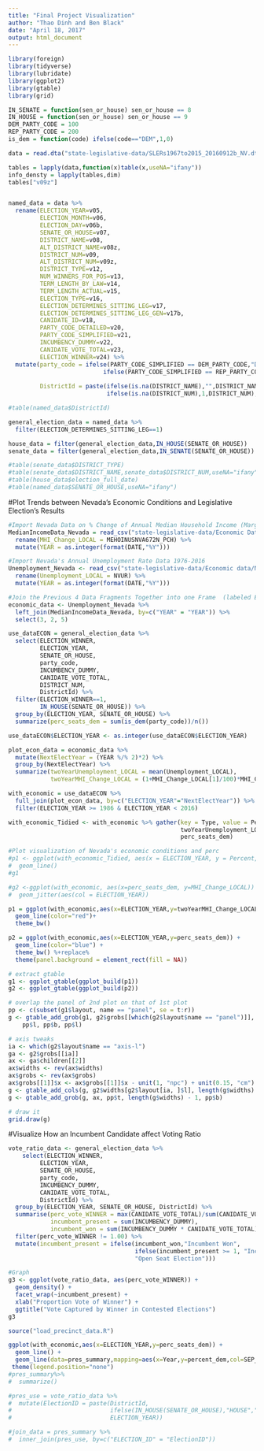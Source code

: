 ```yaml
---
title: "Final Project Visualization"
author: "Thao Dinh and Ben Black"
date: "April 18, 2017"
output: html_document
---
```


```r
library(foreign)
library(tidyverse)
library(lubridate)
library(ggplot2)
library(gtable)
library(grid)
```

```r
IN_SENATE = function(sen_or_house) sen_or_house == 8
IN_HOUSE = function(sen_or_house) sen_or_house == 9
DEM_PARTY_CODE = 100
REP_PARTY_CODE = 200
is_dem = function(code) ifelse(code=="DEM",1,0)
```

```r
data = read.dta("state-legislative-data/SLERs1967to2015_20160912b_NV.dta")
```

```r
tables = lapply(data,function(x)table(x,useNA="ifany"))
info_densty = lapply(tables,dim)
tables["v09z"]


named_data = data %>%
  rename(ELECTION_YEAR=v05,
         ELECTION_MONTH=v06,
         ELECTION_DAY=v06b,
         SENATE_OR_HOUSE=v07,
         DISTRICT_NAME=v08,
         ALT_DISTRICT_NAME=v08z,
         DISTRICT_NUM=v09,
         ALT_DISTRICT_NUM=v09z,
         DISTRICT_TYPE=v12,
         NUM_WINNERS_FOR_POS=v13,
         TERM_LENGTH_BY_LAW=v14,
         TERM_LENGTH_ACTUAL=v15,
         ELECTION_TYPE=v16,
         ELECTION_DETERMINES_SITTING_LEG=v17,
         ELECTION_DETERMINES_SITTING_LEG_GEN=v17b,
         CANIDATE_ID=v18,
         PARTY_CODE_DETAILED=v20,
         PARTY_CODE_SIMPLIFIED=v21,
         INCUMBENCY_DUMMY=v22,
         CANIDATE_VOTE_TOTAL=v23,
         ELECTION_WINNER=v24) %>%
  mutate(party_code = ifelse(PARTY_CODE_SIMPLIFIED == DEM_PARTY_CODE,"DEM",
                           ifelse(PARTY_CODE_SIMPLIFIED == REP_PARTY_CODE,"REP",
                                                                           "OTHER")),
         DistrictId = paste(ifelse(is.na(DISTRICT_NAME),"",DISTRICT_NAME),
                            ifelse(is.na(DISTRICT_NUM),1,DISTRICT_NUM),sep=""))

#table(named_data$DistrictId)

general_election_data = named_data %>%
  filter(ELECTION_DETERMINES_SITTING_LEG==1)

house_data = filter(general_election_data,IN_HOUSE(SENATE_OR_HOUSE))
senate_data = filter(general_election_data,IN_SENATE(SENATE_OR_HOUSE))

#table(senate_data$DISTRICT_TYPE)
#table(senate_data$DISTRICT_NAME,senate_data$DISTRICT_NUM,useNA="ifany")
#table(house_data$election_full_date)
#table(named_data$SENATE_OR_HOUSE,useNA="ifany")
```
#Plot Trends between Nevada's Economic Conditions and Legislative Election's Results
```r
#Import Nevada Data on % Change of Annual Median Household Income (Marginal) 1984-2016
MedianIncomeData_Nevada = read_csv("state-legislative-data/Economic Data/Nevada Percent Change in Annual Real Median Househod Income Data 1984-2016.csv") %>%
  rename(MHI_Change_LOCAL = MEHOINUSNVA672N_PCH) %>%
  mutate(YEAR = as.integer(format(DATE,"%Y")))

#Import Nevada's Annual Unemployment Rate Data 1976-2016 
Unemployment_Nevada <- read_csv("state-legislative-data/Economic data/Nevada Annual Unemployment Rate 1976-2016.csv") %>% 
  rename(Unemployment_LOCAL = NVUR) %>%
  mutate(YEAR = as.integer(format(DATE,"%Y")))

#Join the Previous 4 Data Fragments Together into one Frame  (labeled Economic Data)
economic_data <- Unemployment_Nevada %>%
  left_join(MedianIncomeData_Nevada, by=c("YEAR" = "YEAR")) %>%
  select(3, 2, 5)
```

```r
use_dataECON = general_election_data %>%
  select(ELECTION_WINNER,
         ELECTION_YEAR,
         SENATE_OR_HOUSE,
         party_code,
         INCUMBENCY_DUMMY,
         CANIDATE_VOTE_TOTAL,
         DISTRICT_NUM,
         DistrictId) %>%
  filter(ELECTION_WINNER==1,
         IN_HOUSE(SENATE_OR_HOUSE)) %>%
  group_by(ELECTION_YEAR, SENATE_OR_HOUSE) %>%
  summarize(perc_seats_dem = sum(is_dem(party_code))/n())

use_dataECON$ELECTION_YEAR <- as.integer(use_dataECON$ELECTION_YEAR)

plot_econ_data = economic_data %>%
  mutate(NextElectYear = (YEAR %/% 2)*2) %>%
  group_by(NextElectYear) %>%
  summarize(twoYearUnemployment_LOCAL = mean(Unemployment_LOCAL),
            twoYearMHI_Change_LOCAL = (1+MHI_Change_LOCAL[1]/100)*MHI_Change_LOCAL[2]+MHI_Change_LOCAL[1])

with_economic = use_dataECON %>%
  full_join(plot_econ_data, by=c("ELECTION_YEAR"="NextElectYear")) %>%
  filter(ELECTION_YEAR >= 1986 & ELECTION_YEAR < 2016)

with_economic_Tidied <- with_economic %>% gather(key = Type, value = Percent, 
                                                 twoYearUnemployment_LOCAL, twoYearMHI_Change_LOCAL, 
                                                 perc_seats_dem)


```

```r
#Plot visualization of Nevada's economic conditions and perc
#p1 <- ggplot(with_economic_Tidied, aes(x = ELECTION_YEAR, y = Percent, col = Type)) + 
#  geom_line()
#g1

#g2 <-ggplot(with_economic, aes(x=perc_seats_dem, y=MHI_Change_LOCAL)) +
#  geom_jitter(aes(col = ELECTION_YEAR))

p1 = ggplot(with_economic,aes(x=ELECTION_YEAR,y=twoYearMHI_Change_LOCAL)) + 
  geom_line(color="red")+
  theme_bw()

p2 = ggplot(with_economic,aes(x=ELECTION_YEAR,y=perc_seats_dem)) + 
  geom_line(color="blue") + 
  theme_bw() %+replace% 
  theme(panel.background = element_rect(fill = NA))

# extract gtable
g1 <- ggplot_gtable(ggplot_build(p1))
g2 <- ggplot_gtable(ggplot_build(p2))

# overlap the panel of 2nd plot on that of 1st plot
pp <- c(subset(g1$layout, name == "panel", se = t:r))
g <- gtable_add_grob(g1, g2$grobs[[which(g2$layout$name == "panel")]], pp$t, 
    pp$l, pp$b, pp$l)

# axis tweaks
ia <- which(g2$layout$name == "axis-l")
ga <- g2$grobs[[ia]]
ax <- ga$children[[2]]
ax$widths <- rev(ax$widths)
ax$grobs <- rev(ax$grobs)
ax$grobs[[1]]$x <- ax$grobs[[1]]$x - unit(1, "npc") + unit(0.15, "cm")
g <- gtable_add_cols(g, g2$widths[g2$layout[ia, ]$l], length(g$widths) - 1)
g <- gtable_add_grob(g, ax, pp$t, length(g$widths) - 1, pp$b)

# draw it
grid.draw(g)
```

#Visualize How an Incumbent Candidate affect Voting Ratio
```r
vote_ratio_data <- general_election_data %>%
    select(ELECTION_WINNER,
         ELECTION_YEAR,
         SENATE_OR_HOUSE,
         party_code,
         INCUMBENCY_DUMMY,
         CANIDATE_VOTE_TOTAL,
         DistrictId) %>%
  group_by(ELECTION_YEAR, SENATE_OR_HOUSE, DistrictId) %>%
  summarise(perc_vote_WINNER = max(CANIDATE_VOTE_TOTAL)/sum(CANIDATE_VOTE_TOTAL),
            incumbent_present = sum(INCUMBENCY_DUMMY),
            incumbent_won = sum(INCUMBENCY_DUMMY * CANIDATE_VOTE_TOTAL) == max(CANIDATE_VOTE_TOTAL)) %>%
  filter(perc_vote_WINNER != 1.00) %>%
  mutate(incumbent_present = ifelse(incumbent_won,"Incumbent Won",
                                    ifelse(incumbent_present >= 1, "Incumbent Lost",
                                    "Open Seat Election")))

#Graph
g3 <- ggplot(vote_ratio_data, aes(perc_vote_WINNER)) +
  geom_density() +
  facet_wrap(~incumbent_present) + 
  xlab("Proportion Vote of Winner") + 
  ggtitle("Vote Captured by Winner in Contested Elections")
g3
```

```r

source("load_precinct_data.R")

```

```r

ggplot(with_economic,aes(x=ELECTION_YEAR,y=perc_seats_dem)) +
  geom_line() + 
  geom_line(data=pres_summary,mapping=aes(x=Year,y=percent_dem,col=SEP_DIST_ID)) +
 theme(legend.position="none")
#pres_summary%>%
#  summarize()

#pres_use = vote_ratio_data %>%
#  mutate(ElectionID = paste(DistrictId,
#                            ifelse(IN_HOUSE(SENATE_OR_HOUSE),"HOUSE","SENATE"),
#                            ELECTION_YEAR))

#join_data = pres_summary %>%
#  inner_join(pres_use, by=c("ELECTION_ID" = "ElectionID"))
```














